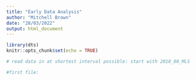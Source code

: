 ```yaml
---
title: "Early Data Analysis"
author: "Mitchell Brown"
date: "28/03/2022"
output: html_document
---
```


```r
library(dts)
knitr::opts_chunk$set(echo = TRUE)
```



```r

# read data in at shortest interval possible: start with 2018_08_MLS

#first file:

```





